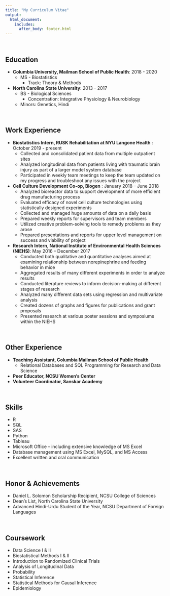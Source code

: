 ```yaml
---
title: "My Curriculum Vitae"
output:
  html_document:
    includes:
      after_body: footer.html
---
```

  
&nbsp;

## Education

* **Columbia University, Mailman School of Public Health**: 2018 - 2020
  * MS - Biostatistics
    * Track: Theory & Methods 


* **North Carolina State University**:  2013 - 2017
  * BS - Biological Sciences
    * Concentration: Integrative Physiology & Neurobiology
  * Minors: Genetics, Hindi 
  
<br>

## Work Experience

* **Biostatistics Intern,  RUSK Rehabilitation at NYU Langone Health** : October 2019 - present
  * Collected and consolidated patient data from multiple outpatient sites
  * Analyzed longitudinal data from patients living with traumatic brain injury as part of a larger model system database
  * Participated in weekly team meetings to keep the team updated on my progress and troubleshoot any issues with the project
  


* **Cell Culture Development Co-op,  Biogen** : January 2018 – June 2018 
  * Analyzed bioreactor data to support development of more efficient drug manufacturing process
  * Evaluated efficacy of novel cell culture technologies using statistically designed experiments
  * Collected and managed huge amounts of data on a daily basis
  * Prepared weekly reports for supervisors and team members
  * Utilized creative problem-solving tools to remedy problems as they arose
  * Prepared presentations and reports for upper level management on success and viability of project  
  


* **Research Intern, National Institute of Environmental Health Sciences (NIEHS)**: May 2016 – December 2017
  * Conducted both qualitative and quantitative analyses aimed at examining relationship between norepinephrine and feeding behavior in mice
  * Aggregated results of many different experiments in order to analyze results
  * Conducted literature reviews to inform decision-making at different stages of research
  * Analyzed many different data sets using regression and multivariate analysis
  * Created dozens of graphs and figures for publications and grant proposals
  * Presented research at various poster sessions and symposiums within the NIEHS  
  
<br>

## Other Experience
* **Teaching Assistant, Columbia Mailman School of Public Health** 
  * Relational Databases and SQL Programming for Research and Data Science  
* **Peer Educator, NCSU Women's Center**
* **Volunteer Coordinator, Sanskar Academy **   
  
<br>

## Skills
* R
* SQL
* SAS
* Python
* Tableau
* Microsoft Office – including extensive knowledge of MS Excel
*	Database management using MS Excel, MySQL, and MS Access
* Excellent written and oral communication
  
<br>

## Honor & Achievements
* Daniel L. Solomon Scholarship Recipient, NCSU College of Sciences
* Dean's List, North Carolina State University
* Advanced Hindi-Urdu Student of the Year, NCSU Department of Foreign Languages

<br>

## Coursework 
* Data Science I & II
* Biostatistical Methods I & II 
* Introduction to Randomized Clinical Trials
* Analysis of Longitudinal Data 
* Probability
* Statistical Inference
* Statistical Methods for Causal Inference
* Epidemiology

